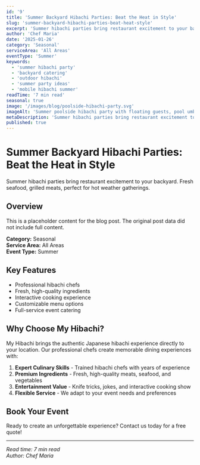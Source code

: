 ```yaml
---
id: '9'
title: 'Summer Backyard Hibachi Parties: Beat the Heat in Style'
slug: 'summer-backyard-hibachi-parties-beat-heat-style'
excerpt: 'Summer hibachi parties bring restaurant excitement to your backyard. Fresh seafood, grilled meats, perfect for hot weather gatherings.'
author: 'Chef Maria'
date: '2025-01-26'
category: 'Seasonal'
serviceArea: 'All Areas'
eventType: 'Summer'
keywords:
  - 'summer hibachi party'
  - 'backyard catering'
  - 'outdoor hibachi'
  - 'summer party ideas'
  - 'mobile hibachi summer'
readTime: '7 min read'
seasonal: true
image: '/images/blog/poolside-hibachi-party.svg'
imageAlt: 'Summer poolside hibachi party with floating guests, pool umbrellas, tropical drinks, and chef by the water'
metaDescription: 'Summer hibachi parties bring restaurant excitement to your backyard. Fresh seafood, grilled meats, perfect for hot weather gatherings.'
published: true
---
```


# Summer Backyard Hibachi Parties: Beat the Heat in Style

Summer hibachi parties bring restaurant excitement to your backyard. Fresh seafood, grilled meats, perfect for hot weather gatherings.

## Overview

This is a placeholder content for the blog post. The original post data did not include full content.

**Category:** Seasonal  
**Service Area:** All Areas  
**Event Type:** Summer

## Key Features

- Professional hibachi chefs
- Fresh, high-quality ingredients
- Interactive cooking experience
- Customizable menu options
- Full-service event catering

## Why Choose My Hibachi?

My Hibachi brings the authentic Japanese hibachi experience directly to your location. Our professional chefs create memorable dining experiences with:

1. **Expert Culinary Skills** - Trained hibachi chefs with years of experience
2. **Premium Ingredients** - Fresh, high-quality meats, seafood, and vegetables
3. **Entertainment Value** - Knife tricks, jokes, and interactive cooking show
4. **Flexible Service** - We adapt to your event needs and preferences

## Book Your Event

Ready to create an unforgettable experience? Contact us today for a free quote!

---

*Read time: 7 min read*  
*Author: Chef Maria*

